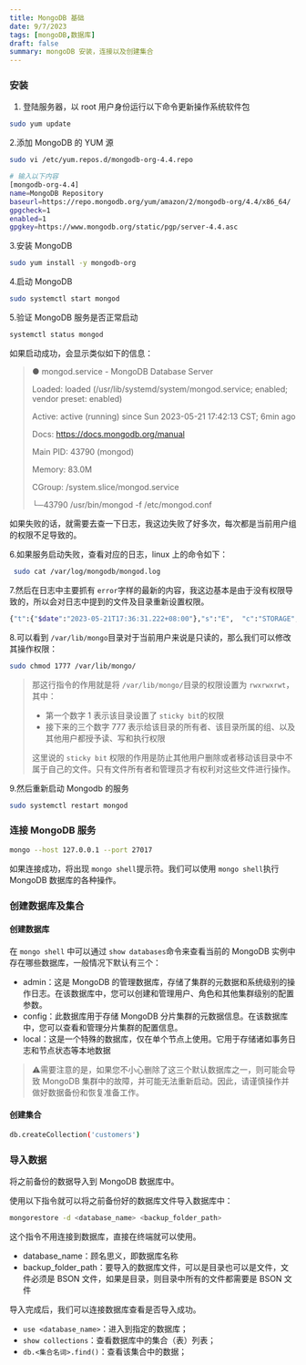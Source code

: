 ```yaml
---
title: MongoDB 基础
date: 9/7/2023
tags: [mongoDB,数据库]
draft: false
summary: mongoDB 安装，连接以及创建集合
---
```


### 安装

1.  登陆服务器，以 root 用户身份运行以下命令更新操作系统软件包

```bash
sudo yum update
```

2.添加 MongoDB 的 YUM 源

```bash
sudo vi /etc/yum.repos.d/mongodb-org-4.4.repo

# 输入以下内容
[mongodb-org-4.4]
name=MongoDB Repository
baseurl=https://repo.mongodb.org/yum/amazon/2/mongodb-org/4.4/x86_64/
gpgcheck=1
enabled=1
gpgkey=https://www.mongodb.org/static/pgp/server-4.4.asc
```

3.安装 MongoDB

```bash
sudo yum install -y mongodb-org
```

4.启动 MongoDB

```bash
sudo systemctl start mongod
```

5.验证 MongoDB 服务是否正常启动

```bash
systemctl status mongod
```

如果启动成功，会显示类似如下的信息：

> ● mongod.service - MongoDB Database Server
>
> Loaded: loaded (/usr/lib/systemd/system/mongod.service; enabled; vendor preset: enabled)
>
> Active: active (running) since Sun 2023-05-21 17:42:13 CST; 6min ago
>
> Docs: <https://docs.mongodb.org/manual>
>
> Main PID: 43790 (mongod)
>
> Memory: 83.0M
>
> CGroup: /system.slice/mongod.service
>
> └─43790 /usr/bin/mongod -f /etc/mongod.conf

如果失败的话，就需要去查一下日志，我这边失败了好多次，每次都是当前用户组的权限不足导致的。

6.如果服务启动失败，查看对应的日志，linux 上的命令如下：

```bash
 sudo cat /var/log/mongodb/mongod.log 
```

7.然后在日志中主要抓有 `error`字样的最新的内容，我这边基本是由于没有权限导致的，所以会对日志中提到的文件及目录重新设置权限。

```bash
{"t":{"$date":"2023-05-21T17:36:31.222+08:00"},"s":"E",  "c":"STORAGE",  "id":20557,   "ctx":"initandlisten","msg":"DBException in initAndListen, terminating","attr":{"error":"IllegalOperation: Attempted to create a lock file on a read-only directory: /var/lib/mongo"}}
```

8.可以看到 `/var/lib/mongo`目录对于当前用户来说是只读的，那么我们可以修改其操作权限：

```bash
sudo chmod 1777 /var/lib/mongo/
```

> 那这行指令的作用就是将 `/var/lib/mongo/`目录的权限设置为 `rwxrwxrwt`，其中：
>
> *   第一个数字 1 表示该目录设置了 `sticky bit`的权限
> *   接下来的三个数字 777 表示给该目录的所有者、该目录所属的组、以及其他用户都授予读、写和执行权限
>
> 这里说的 `sticky bit` 权限的作用是防止其他用户删除或者移动该目录中不属于自己的文件。只有文件所有者和管理员才有权利对这些文件进行操作。

9.然后重新启动 Mongodb 的服务

```bash
sudo systemctl restart mongod
```

### 连接 MongoDB 服务

```bash
mongo --host 127.0.0.1 --port 27017
```

如果连接成功，将出现 `mongo shell`提示符。我们可以使用 `mongo shell`执行 MongoDB 数据库的各种操作。

### 创建数据库及集合

#### 创建数据库

在 `mongo shell` 中可以通过 `show databases`命令来查看当前的 MongoDB 实例中存在哪些数据库，一般情况下默认有三个：

*   admin：这是 MongoDB 的管理数据库，存储了集群的元数据和系统级别的操作日志。在该数据库中，您可以创建和管理用户、角色和其他集群级别的配置参数。
*   config：此数据库用于存储 MongoDB 分片集群的元数据信息。在该数据库中，您可以查看和管理分片集群的配置信息。
*   local：这是一个特殊的数据库，仅在单个节点上使用。它用于存储诸如事务日志和节点状态等本地数据

> ⚠️需要注意的是，如果您不小心删除了这三个默认数据库之一，则可能会导致 MongoDB 集群中的故障，并可能无法重新启动。因此，请谨慎操作并做好数据备份和恢复准备工作。

#### 创建集合

```bash
db.createCollection('customers')
```

### 导入数据

将之前备份的数据导入到 MongoDB 数据库中。

使用以下指令就可以将之前备份好的数据库文件导入数据库中：

```bash
mongorestore -d <database_name> <backup_folder_path>
```

这个指令不用连接到数据库，直接在终端就可以使用。

*   database\_name：顾名思义，即数据库名称
*   backup\_folder\_path：要导入的数据库文件，可以是目录也可以是文件，文件必须是 BSON 文件，如果是目录，则目录中所有的文件都需要是 BSON 文件

导入完成后，我们可以连接数据库查看是否导入成功。

*   `use <database_name>`：进入到指定的数据库；
*   `show collections`：查看数据库中的集合（表）列表；
*   `db.<集合名词>.find()`：查看该集合中的数据；

